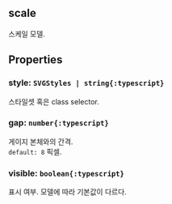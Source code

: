 ## scale
스케일 모델.
## Properties

### style: `SVGStyles | string{:typescript}`
스타일셋 혹은 class selector.  

### gap: `number{:typescript}`
게이지 본체와의 간격.  
`default: 8` 픽셀. 

### visible: `boolean{:typescript}`
표시 여부.
모델에 따라 기본값이 다르다.  
